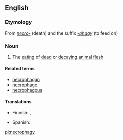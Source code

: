 ==English==

===Etymology===
From ''[[necro-]]'' (death) and the suffix ''[[-phagy]]'' (to feed on)

===Noun===
{{en-noun|-}}

# The [[eating]] of [[dead]] or [[decaying]] [[animal]] [[flesh]]

====Related terms====
* [[necrophagan]]
* [[necrophage]]
* [[necrophagous]]

====Translations====
{{trans-top|The eating of dead or decaying animal flesh}}
* Finnish: {{t-|fi|nekrofagia}}, {{t|fi|raadonsyönti}}
{{trans-mid}}
* Spanish: {{t|es|necrofagia|f}}
{{trans-bottom}}

[[pl:necrophagy]]